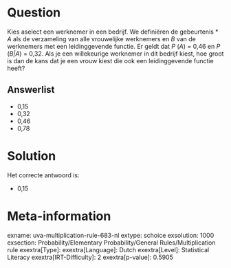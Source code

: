 Question
========

Kies aselect een werknemer in een bedrijf. We definiëren de gebeurtenis
* *A* als de verzameling van alle vrouwelijke werknemers en *B* van de
werknemers met een leidinggevende functie. Er geldt dat *P* (*A*) = 0,46
en *P* (*B*[\|]{style="font-style: italic;"}*A*) = 0,32. Als je een
willekeurige werknemer in dit bedrijf kiest, hoe groot is dan de kans
dat je een vrouw kiest die ook een leidinggevende functie heeft?

Answerlist
----------

* 0,15
* 0,32
* 0,46
* 0,78

Solution
========

Het correcte antwoord is: 

* 0,15

Meta-information
================
exname: uva-multiplication-rule-683-nl
extype: schoice
exsolution: 1000
exsection: Probability/Elementary Probability/General Rules/Multiplication rule
exextra[Type]: 
exextra[Language]: Dutch
exextra[Level]: Statistical Literacy
exextra[IRT-Difficulty]: 2
exextra[p-value]: 0.5905
